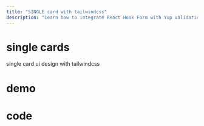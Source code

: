 ```yaml
---
title: "SINGLE card with tailwindcss"
description: "Learn how to integrate React Hook Form with Yup validation in a practical product entry form example."
---
```


# single cards 
single card ui design with tailwindcss

# demo

<ResponsiveLayout>
  <CardsSingle/>
</ResponsiveLayout>

# code 

<CodeGroup>
    <CodeBlock
      language="typescript" 
      title="SingleCard.tsx"
      maxHeight={200}
      content_file_path="/code/cards/single-card.txt"
      showLineNumbers
    />
    <CodeBlock
      language="typescript" 
      title="HowImplement.tsx"
      maxHeight={200}
      content_file_path="/code/cards/single-card-how.txt"
      showLineNumbers
    />
</CodeGroup>